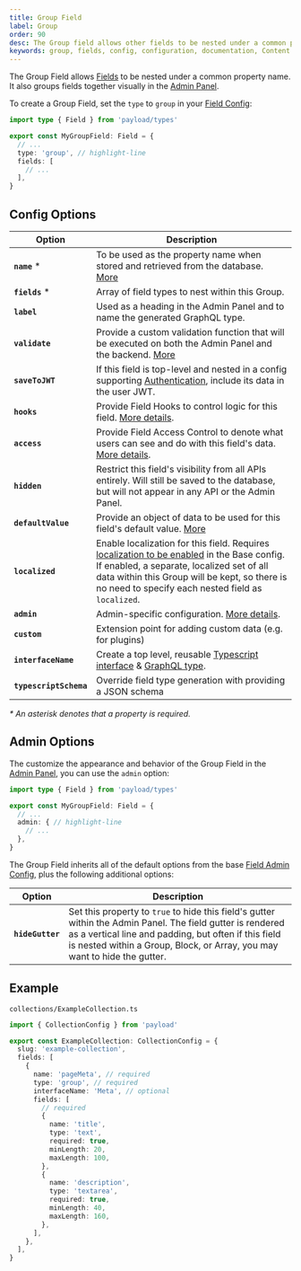```yaml
---
title: Group Field
label: Group
order: 90
desc: The Group field allows other fields to be nested under a common property. Learn how to use Group fields, see examples and options.
keywords: group, fields, config, configuration, documentation, Content Management System, cms, headless, javascript, node, react, nextjs
---
```


The Group Field allows [Fields](./overview) to be nested under a common property name. It also groups fields together visually in the [Admin Panel](../admin/overview).

To create a Group Field, set the `type` to `group` in your [Field Config](./overview):

```ts
import type { Field } from 'payload/types'

export const MyGroupField: Field = {
  // ...
  type: 'group', // highlight-line
  fields: [
    // ...
  ],
}
```

<LightDarkImage
  srcLight="https://payloadcms.com/images/docs/fields/group.png"
  srcDark="https://payloadcms.com/images/docs/fields/group-dark.png"
  alt="Shows a Group field in the Payload Admin Panel"
  caption="Admin Panel screenshot of a Group field"
/>

## Config Options

| Option                 | Description                                                                                                                                                                                                                                                                        |
| ---------------------- | ---------------------------------------------------------------------------------------------------------------------------------------------------------------------------------------------------------------------------------------------------------------------------------- |
| **`name`** \*          | To be used as the property name when stored and retrieved from the database. [More](/docs/fields/overview#field-names)                                                                                                                                                             |
| **`fields`** \*        | Array of field types to nest within this Group.                                                                                                                                                                                                                                    |
| **`label`**            | Used as a heading in the Admin Panel and to name the generated GraphQL type.                                                                                                                                                                                                       |
| **`validate`**         | Provide a custom validation function that will be executed on both the Admin Panel and the backend. [More](/docs/fields/overview#validation)                                                                                                                                       |
| **`saveToJWT`**        | If this field is top-level and nested in a config supporting [Authentication](/docs/authentication/overview), include its data in the user JWT.                                                                                                                                      |
| **`hooks`**            | Provide Field Hooks to control logic for this field. [More details](../hooks/fields).                                                                                                                                                                         |
| **`access`**           | Provide Field Access Control to denote what users can see and do with this field's data. [More details](../access-control/fields).                                                                                                                                                  |
| **`hidden`**           | Restrict this field's visibility from all APIs entirely. Will still be saved to the database, but will not appear in any API or the Admin Panel.                                                                                                                                   |
| **`defaultValue`**     | Provide an object of data to be used for this field's default value. [More](/docs/fields/overview#default-values)                                                                                                                                                                  |
| **`localized`**        | Enable localization for this field. Requires [localization to be enabled](/docs/configuration/localization) in the Base config. If enabled, a separate, localized set of all data within this Group will be kept, so there is no need to specify each nested field as `localized`. |
| **`admin`**            | Admin-specific configuration. [More details](#admin-options).                                                                                                                                                                                                          |
| **`custom`**           | Extension point for adding custom data (e.g. for plugins)                                                                                                                                                                                                                          |
| **`interfaceName`**    | Create a top level, reusable [Typescript interface](/docs/typescript/generating-types#custom-field-interfaces) & [GraphQL type](/docs/graphql/graphql-schema#custom-field-schemas).                                                                                                |
| **`typescriptSchema`** | Override field type generation with providing a JSON schema                                                                                                                                                                                                                        |

_\* An asterisk denotes that a property is required._

## Admin Options

The customize the appearance and behavior of the Group Field in the [Admin Panel](../admin/overview), you can use the `admin` option:

```ts
import type { Field } from 'payload/types'

export const MyGroupField: Field = {
  // ...
  admin: { // highlight-line
    // ...
  },
}
```

The Group Field inherits all of the default options from the base [Field Admin Config](./overview#admin-config), plus the following additional options:

| Option              | Description                                                                                                                                                                                                                   |
| ------------------- | ----------------------------------------------------------------------------------------------------------------------------------------------------------------------------------------------------------------------------- |
| **`hideGutter`**    | Set this property to `true` to hide this field's gutter within the Admin Panel. The field gutter is rendered as a vertical line and padding, but often if this field is nested within a Group, Block, or Array, you may want to hide the gutter. |

## Example

`collections/ExampleCollection.ts`

```ts
import { CollectionConfig } from 'payload'

export const ExampleCollection: CollectionConfig = {
  slug: 'example-collection',
  fields: [
    {
      name: 'pageMeta', // required
      type: 'group', // required
      interfaceName: 'Meta', // optional
      fields: [
        // required
        {
          name: 'title',
          type: 'text',
          required: true,
          minLength: 20,
          maxLength: 100,
        },
        {
          name: 'description',
          type: 'textarea',
          required: true,
          minLength: 40,
          maxLength: 160,
        },
      ],
    },
  ],
}
```
